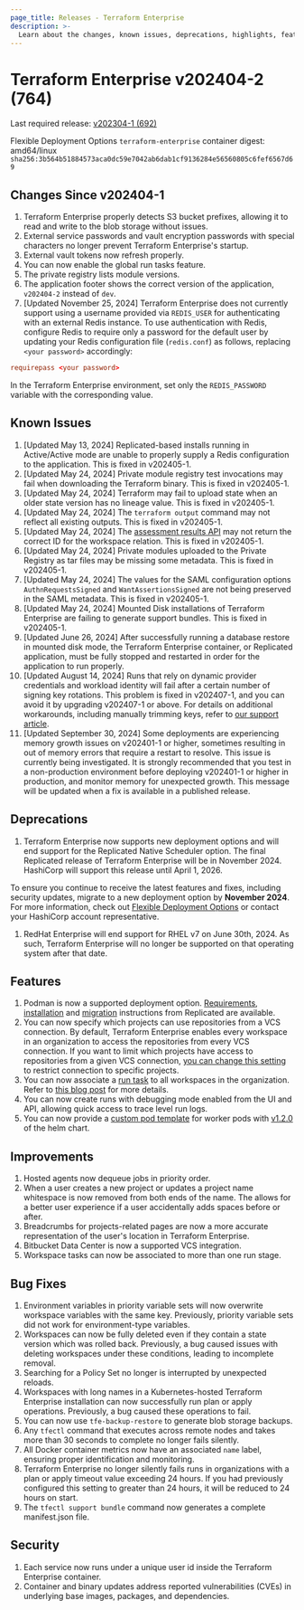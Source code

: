 ```yaml
---
page_title: Releases - Terraform Enterprise
description: >-
  Learn about the changes, known issues, deprecations, highlights, features, improvements, bug fixes, and security fixes for the v202404-2 (764) release.
---
```


# Terraform Enterprise v202404-2 (764)

Last required release: [v202304-1 (692)](/terraform/enterprise/releases/2023/v202304-1)

Flexible Deployment Options `terraform-enterprise` container digest: amd64/linux `sha256:3b564b51884573aca0dc59e7042ab6dab1cf9136284e56560805c6fef6567d69`

## Changes Since v202404-1
1. Terraform Enterprise properly detects S3 bucket prefixes, allowing it to read and write to the blob storage without issues.
1. External service passwords and vault encryption passwords with special characters no longer prevent Terraform Enterprise's startup.
1. External vault tokens now refresh properly. 
1. You can now enable the global run tasks feature.
1. The private registry lists module versions.
1. The application footer shows the correct version of the application, `v202404-2` instead of `dev`.
2. [Updated November 25, 2024] Terraform Enterprise does not currently support using a username provided via `REDIS_USER` for authenticating with an external Redis instance.
To use authentication with Redis, configure Redis to require only a password for the default user by updating your Redis configuration file (`redis.conf`) as follows, replacing `<your password>` accordingly:
```redis.conf
requirepass <your password>
```
In the Terraform Enterprise environment, set only the `REDIS_PASSWORD` variable with the corresponding value.

## Known Issues

1. [Updated May 13, 2024] Replicated-based installs running in Active/Active mode are unable to properly supply a Redis configuration to the application. This is fixed in v202405-1.
1. [Updated May 24, 2024] Private module registry test invocations may fail when downloading the Terraform binary. This is fixed in v202405-1.
1. [Updated May 24, 2024] Terraform may fail to upload state when an older state version has no lineage value. This is fixed in v202405-1.
1. [Updated May 24, 2024] The `terraform output` command may not reflect all existing outputs. This is fixed in v202405-1.
1. [Updated May 24, 2024] The [assessment results API](https://developer.hashicorp.com/terraform/cloud-docs/api-docs/assessment-results) may not return the correct ID for the workspace relation. This is fixed in v202405-1.
1. [Updated May 24, 2024] Private modules uploaded to the Private Registry as tar files may be missing some metadata. This is fixed in v202405-1.
1. [Updated May 24, 2024] The values for the SAML configuration options `AuthnRequestsSigned` and `WantAssertionsSigned` are not being preserved in the SAML metadata. This is fixed in v202405-1.
1. [Updated May 24, 2024] Mounted Disk installations of Terraform Enterprise are failing to generate support bundles. This is fixed in v202405-1.
1. [Updated June 26, 2024] After successfully running a database restore in mounted disk mode, the Terraform Enterprise container, or Replicated application, must be fully stopped and restarted in order for the application to run properly.
1. [Updated August 14, 2024] Runs that rely on dynamic provider credentials and workload identity will fail after a certain number of signing key rotations. This problem is fixed in v202407-1, and you can avoid it by upgrading v202407-1 or above. For details on additional workarounds, including manually trimming keys, refer to [our support article](https://support.hashicorp.com/hc/en-us/articles/31715716966419-Issue-with-OIDC-Vault-key-rotation-mechanism-to-incorrectly-identify-the-newest-signing-key).
1. [Updated September 30, 2024] Some deployments are experiencing memory growth issues on v202401-1 or higher, sometimes resulting in out of memory errors that require a restart to resolve. This issue is currently being investigated. It is strongly recommended that you test in a non-production environment before deploying v202401-1 or higher in production, and monitor memory for unexpected growth. This message will be updated when a fix is available in a published release.



## Deprecations

1. Terraform Enterprise now supports new deployment options and will end support for the Replicated Native Scheduler option. The final Replicated release of Terraform Enterprise will be in November 2024. HashiCorp will support this release until April 1, 2026.

  To ensure you continue to receive the latest features and fixes, including security updates, migrate to a new deployment option by **November 2024**. For more information, check out [Flexible Deployment Options](/terraform/enterprise/v202404-1/flexible-deployments/) or contact your HashiCorp account representative.
1. RedHat Enterprise will end support for RHEL v7 on June 30th, 2024. As such, Terraform Enterprise will no longer be supported on that operating system after that date.

## Features

1. Podman is now a supported deployment option. [Requirements](/terraform/enterprise/v202404-1/flexible-deployments/install/podman/requirements), [installation](/terraform/enterprise/v202404-1/flexible-deployments/install/podman/install) and [migration](/terraform/enterprise/v202404-1/replicated/replicated-migration#migrate-to-podman) instructions from Replicated are available. 
1. You can now specify which projects can use repositories from a VCS connection. By default, Terraform Enterprise enables every workspace in an organization to access the repositories from every VCS connection. If you want to limit which projects have access to repositories from a given VCS connection, [you can change this setting](https://www.hashicorp.com/blog/terraform-cloud-improves-visibility-and-control-for-projects) to restrict connection to specific projects.
1. You can now associate a [run task](/terraform/cloud-docs/integrations/run-tasks) to all workspaces in the organization. Refer to [this blog post](https://www.hashicorp.com/blog/terraform-cloud-unveils-new-run-task-workflow-enhancements) for more details.
1. You can now create runs with debugging mode enabled from the UI and API, allowing quick access to trace level run logs.
1. You can now provide a [custom pod template](https://github.com/hashicorp/terraform-enterprise-helm/blob/main/values.yaml#L161-L168) for worker pods with [v1.2.0](https://github.com/hashicorp/terraform-enterprise-helm/releases/tag/v1.2.0) of the helm chart.

## Improvements

1. Hosted agents now dequeue jobs in priority order.
1. When a user creates a new project or updates a project name whitespace is now removed from both ends of the name. The allows for a better user experience if a user accidentally adds spaces before or after.
1. Breadcrumbs for projects-related pages are now a more accurate representation of the user's location in Terraform Enterprise.
1. Bitbucket Data Center is now a supported VCS integration.
1. Workspace tasks can now be associated to more than one run stage.

## Bug Fixes

1. Environment variables in priority variable sets will now overwrite workspace variables with the same key. Previously, priority variable sets did not work for environment-type variables.
1. Workspaces can now be fully deleted even if they contain a state version which was rolled back. Previously, a bug caused issues with deleting workspaces under these conditions, leading to incomplete removal.
1. Searching for a Policy Set no longer is interrupted by unexpected reloads.
1. Workspaces with long names in a Kubernetes-hosted Terraform Enterprise installation can now successfully run plan or apply operations. Previously, a bug caused these operations to fail. 
1. You can now use `tfe-backup-restore` to generate blob storage backups.
1. Any `tfectl` command that executes across remote nodes and takes more than 30 seconds to complete no longer fails silently.
1. All Docker container metrics now have an associated `name` label, ensuring proper identification and monitoring.
1. Terraform Enterprise no longer silently fails runs in organizations with a plan or apply timeout value exceeding 24 hours. If you had previously configured this setting to greater than 24 hours, it will be reduced to 24 hours on start.
1. The `tfectl support bundle` command now generates a complete manifest.json file.

## Security

1. Each service now runs under a unique user id inside the Terraform Enterprise container.
1. Container and binary updates address reported vulnerabilities (CVEs) in underlying base images, packages, and dependencies.
